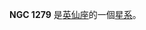 {{NGCInfoBox|NGCID=NGC 1279|發現者=Dreyer|發現日期=1876年12月12日|其他編號=PGC 12449|曆元=J2000.0|赤經=3時19分59.1秒
|赤緯=41°28'47"|星座=英仙座|星體=星系|星等=15|表面亮度=13.3|藍等=15.8}}

'''NGC 1279''' 是[[英仙座|英仙座]]的一個[[星系|星系]]。

{{NGCReference|1279}}
{{Catalogs|NGC=1279}}